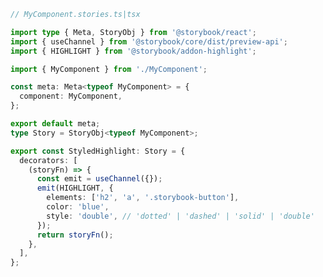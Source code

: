 ```ts
// MyComponent.stories.ts|tsx

import type { Meta, StoryObj } from '@storybook/react';
import { useChannel } from '@storybook/core/dist/preview-api';
import { HIGHLIGHT } from '@storybook/addon-highlight';

import { MyComponent } from './MyComponent';

const meta: Meta<typeof MyComponent> = {
  component: MyComponent,
};

export default meta;
type Story = StoryObj<typeof MyComponent>;

export const StyledHighlight: Story = {
  decorators: [
    (storyFn) => {
      const emit = useChannel({});
      emit(HIGHLIGHT, {
        elements: ['h2', 'a', '.storybook-button'],
        color: 'blue',
        style: 'double', // 'dotted' | 'dashed' | 'solid' | 'double'
      });
      return storyFn();
    },
  ],
};
```
